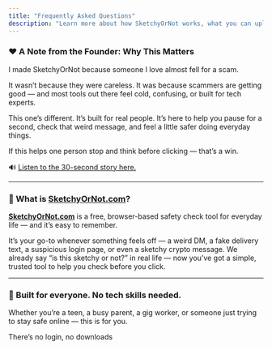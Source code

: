 ```yaml
---
title: "Frequently Asked Questions"
description: "Learn more about how SketchyOrNot works, what you can upload, and how we keep your experience private and judgment-free."
---
```


### ❤️ A Note from the Founder: Why This Matters

I made SketchyOrNot because someone I love almost fell for a scam.

It wasn’t because they were careless. It was because scammers are getting good — and most tools out there feel cold, confusing, or built for tech experts.

This one’s different. It’s built for real people. It’s here to help you pause for a second, check that weird message, and feel a little safer doing everyday things.

If this helps one person stop and think before clicking — that’s a win.

🔊 [Listen to the 30-second story here.](https://sketchyornothabit.netlify.app/audio/SketchyOrNot.com.mp3)

---

### 💬 What is [SketchyOrNot.com](http://SketchyOrNot.com)?

[**SketchyOrNot.com**](http://SketchyOrNot.com) is a free, browser-based safety check tool for everyday life — and it’s easy to remember.

It’s your go-to whenever something feels off — a weird DM, a fake delivery text, a suspicious login page, or even a sketchy crypto message. We already say “is this sketchy or not?” in real life — now you’ve got a simple, trusted tool to help you check before you click.

---

### 🧠 Built for everyone. No tech skills needed.

Whether you’re a teen, a busy parent, a gig worker, or someone just trying to stay safe online — this is for you.

There’s no login, no downloads